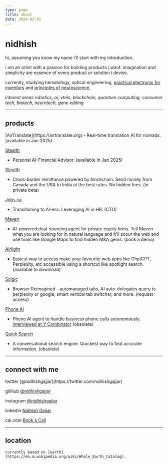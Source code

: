 ```yaml
---
type: page
title: about
date: 2024-03-01
---
```


# nidhish

hi, assuming you know my name i'll start with my introduction. 

i am an artist with a passion for building products i want. 
imagination and simplicity are essence of every product or solution i devise.

currently, studying hematology, optical engineering, [practical electronic for inventors](https://www.mhprofessional.com/practical-electronics-for-inventors-fourth-edition-9781259587542-usa) and [principles of neuroscience](https://www.mhprofessional.com/principles-of-neural-science-sixth-edition-9781259642234-usa).

*interest areas robotics, ai, vtols, blockchain, quantum computing, consumer tech, biotech, neurotech, gene editing*


---

## products

<div>
[AirTranslate](https://airtranslate.org)
- Real-time translation AI for nomads. (available in Jan 2025)

[Stealth](https://nidhish.me)
- Personal AI-Financial Advisor. (available in Jan 2025)

[Stealth](https://nidhish.me)
- Cross-border remittance powered by blockchain: Send money from Canada and the USA to India at the best rates. No hidden fees. (in private beta)

[Jobs.ca](https://jobs.ca)
- Transitioning to AI-era. Leveraging AI in HR. (CTO)

[Maven](https://cal.com/nidhish/30min)
- AI-powered deal-sourcing agent for private equity firms. Tell Maven what you are looking for in natural language and it'll scour the web and use tools like Google Maps to find hidden M&A gems. (book a demo)

[Airlight](https://airlight.pro)
- Easiest way to access make your favourite web apps like ChatGPT, Perplexity, etc accessible using a shortcut like spotlight search. (available to download)

[Scigic](https://scigic.com)
- Browser Reimagined - automanaged tabs, AI auto-delegates query to perplexity or google, smart vertical tab switcher, and more. (request access)

[Phone AI](https://phoneaiagent.com)
- Phone AI agent to handle business phone calls autonomously. [interviewed at Y Combinator](https://www.ycombinator.com) (obsolete)

[Quick Search](https://github.com/nidhishgajjar/quicksearch-api)
- A conversational search engine. Quickest way to find accurate information. (obsolete)
</div>

---


## connect with me

<div>
  twitter [@nidhishgajjar](https://twitter.com/nidhishgajjar)

  gitHub [@nidhishgajjar](https://github.com/nidhishgajjar)

  instagram [@nidhishgajjar](https://instagram.com/nidhishgajjar)

  linkedin [Nidhish Gajjar](https://www.linkedin.com/in/nidhishgajjar)

  cal.com [Book a Call](https://cal.com/nidhish/30min)

</div>

---

## location

	currently based on [earth](https://en.m.wikipedia.org/wiki/Whole_Earth_Catalog).
